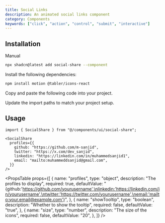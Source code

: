 ```yaml
---
title: Social Links
description: An animated social links component
category: Components
keywords: ["click", "action", "control", "submit", "interactive"]
---
```


<CodePreview
  name="social-share"
  title="Social Share"
  description="An animated social share component"
/>

## Installation

<CodeTabs>

<TabsList>
  <TabsTrigger value="cli"><Shadcn /></TabsTrigger>
  <TabsTrigger value="manual">Manual</TabsTrigger>
</TabsList>
<TabsContent value="cli">

```bash
npx shadcn@latest add social-share --component
```

</TabsContent>

<TabsContent value="manual">

<Steps>

<Step>Install the following dependencies:</Step>

```bash
npm install motion @tabler/icons-react
```

<Step>Copy and paste the following code into your project.</Step>

<ComponentSource name="social-share" title="components/ui/social-share.tsx" />

<Step>Update the import paths to match your project setup.</Step>

</Steps>

</TabsContent>

</CodeTabs>

## Usage

```tsx showLineNumbers
import { SocialShare } from "@/components/ui/social-share";
```

```tsx showLineNumbers
<SocialShare
  profiles={{
    github: "https://github.com/m-sanjid",
    twitter: "https://x.com/dev_sanjid",
    linkedin: "https://linkedin.com/in/muhammedsanjid1",
    email: "mailto:muhammeddsanjid@gmail.com",
  }}
/>
```

<PropsTable
  props={[
    {
      name: "profiles",
      type: "object",
      description: "The profiles to display",
      required: true,
      defaultValue:
        "{github:'https://github.com/yourusername',\nlinkedin:'https://linkedin.com/in/yourusername',\ntwitter:'https://twitter.com/yourusername',\nemail:'mailto:your.email@example.com'}",
    },
    {
      name: "showTooltip",
      type: "boolean",
      description: "Whether to show the tooltip",
      required: false,
      defaultValue: "true",
    },
    {
      name: "size",
      type: "number",
      description: "The size of the icons",
      required: false,
      defaultValue: "20",
    },
  ]}
/>
